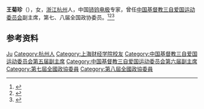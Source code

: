 '''王菊珍'''（{{bd|1925年||2018年|12月28日|catIdx=Wang}}），女，[[浙江|浙江]][[杭州|杭州]]人，中国[[铈钨电极|铈钨电极]]专家，曾任[[中国基督教三自爱国运动委员会|中国基督教三自爱国运动委员会]]副主席，第七、八届全国政协委员。<ref>{{Cite book|title=历届全国政协委员人名辞典|author=|publisher=中国国际广播出版社|year=1996|isbn=9787507813746|location=北京|pages=286}}</ref><ref>{{Cite book|title=中华人民共和国职官志|author=何虎生, 李耀东, 向常福主编|publisher=中国社会出版社|year=2003|isbn=9787800883934|location=北京|pages=}}</ref><ref>{{Cite book|title=华夏妇女名人词典|author=周行健主编|publisher=华夏出版社|year=1988|isbn=|location=北京|pages=}}</ref>

== 参考资料 ==
{{reflist}}

{{中国人物小作品}}

{{Authority control}}
{{DEFAULTSORT:Wang王}}
[[Category:王姓|Ju]]
[[Category:杭州人|Category:杭州人]]
[[Category:上海财经学院校友|Category:上海财经学院校友]]
[[Category:中国基督教三自爱国运动委员会第五届副主席|Category:中国基督教三自爱国运动委员会第五届副主席]]
[[Category:中国基督教三自爱国运动委员会第六届副主席|Category:中国基督教三自爱国运动委员会第六届副主席]]
[[Category:第七屆全國政協委員|Category:第七屆全國政協委員]]
[[Category:第八屆全國政協委員|Category:第八屆全國政協委員]]